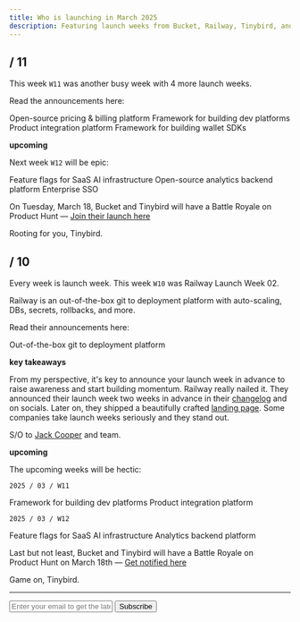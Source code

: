 ```yaml
---
title: Who is launching in March 2025
description: Featuring launch weeks from Bucket, Railway, Tinybird, and 6 more developer tools.
---
```


## / 11

This week `W11` was another busy week with 4 more launch weeks.

Read the announcements here:

  <Card title="Autumn Launch Week" href="https://useautumn.com/launch/0">
    Open-source pricing & billing platform
  </Card>
  <Card title="Cyclops Launch Week 02" href="https://cyclops-ui.com/blog/2025/03/04/launch-week-2">
    Framework for building dev platforms
  </Card>
  <Card title="Nango Launch Week" href="https://www.nango.dev/launch-week">
    Product integration platform
  </Card>
  <Card
    title="Openfort Launch Week 2"
    href="https://www.openfort.xyz/launch-week"
  >
    Framework for building wallet SDKs 
  </Card>

**upcoming**

Next week `W12` will be epic:

<Card title="Bucket DX Launch Week" href="https://bucket.co/launch-week">
  Feature flags for SaaS
</Card>
<Card title="Pinecone Launch Week 2" href="https://www.pinecone.io/launch-week">
  AI infrastructure
</Card>
<Card title="Tinybird Forward Launch Week" href="https://www.tinybird.co/forward-launch">
  Open-source analytics backend platform
</Card>
<Card title="WorkOS Launch Week 3" href="https://workos.com/launch-week">
  Enterprise SSO
</Card>

On Tuesday, March 18, Bucket and Tinybird will have a Battle Royale on Product Hunt — [Join their launch here](https://meooow.link/bucket)

Rooting for you, Tinybird.

## / 10

Every week is launch week. This week `W10` was Railway Launch Week 02.

Railway is an out-of-the-box git to deployment platform with auto-scaling, DBs, secrets, rollbacks, and more. 

Read their announcements here:

<Card title="Railway Launch Week 02" href="https://railway.com/launch-week-02">
  Out-of-the-box git to deployment platform
</Card>

**key takeaways**

From my perspective, it's key to announce your launch week in advance to raise awareness and start building momentum. Railway really nailed it. They announced their launch week two weeks in advance in their [changelog](https://railway.com/changelog/2025-02-21-railway-launch-week-march) and on socials. Later on, they shipped a beautifully crafted [landing page](https://railway.com/launch-week-02). Some companies take launch weeks seriously and they stand out. 

S/O to [Jack Cooper](https://x.com/JustJake) and team.

**upcoming**

The upcoming weeks will be hectic:

`2025 / 03 / W11`

<Card title="Cyclops Launch Week 02">
  Framework for building dev platforms
</Card>
<Card title="Nango Launch Week" href="https://www.nango.dev/launch-week">
  Product integration platform
</Card>

`2025 / 03 / W12`

<Card title="Bucket DX Launch Week" href="https://bucket.co/launch-week">
  Feature flags for SaaS
</Card>
<Card title="Pinecone Launch Week 2" href="https://www.pinecone.io/launch-week">
  AI infrastructure
</Card>
<Card title="Tinybird Forward Launch Week" href="https://www.tinybird.co/forward-launch">
  Analytics backend platform
</Card>

Last but not least, Bucket and Tinybird will have a Battle Royale on Product Hunt on March 18th — [Get notified here](https://meooow.link/bucket)

Game on, Tinybird.

---

<form
  action="https://buttondown.com/api/emails/embed-subscribe/launchweek.dev"
  method="post"
  target="popupwindow"
  onsubmit="window.open('https://buttondown.com/launchweek.dev', 'popupwindow')"
  class="embeddable-buttondown-form"
>
  <input
    type="email"
    name="email"
    placeholder="Enter your email to get the latest updates"
    id="bd-email"
  />
  <input type="submit" value="Subscribe" />
</form>
